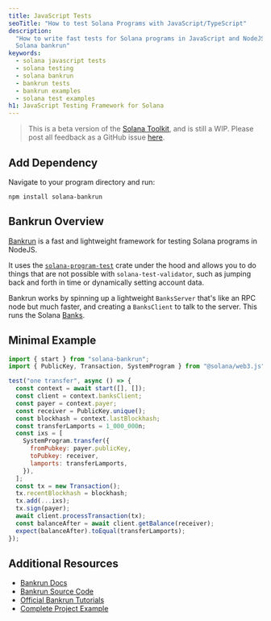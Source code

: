 ```yaml
---
title: JavaScript Tests
seoTitle: "How to test Solana Programs with JavaScript/TypeScript"
description:
  "How to write fast tests for Solana programs in JavaScript and NodeJS using
  Solana bankrun"
keywords:
  - solana javascript tests
  - solana testing
  - solana bankrun
  - bankrun tests
  - bankrun examples
  - solana test examples
h1: JavaScript Testing Framework for Solana
---
```


> This is a beta version of the [Solana Toolkit](/docs/toolkit/), and is
> still a WIP. Please post all feedback as a GitHub issue
> [here](https://github.com/solana-foundation/developer-content/issues/new?title=%5Btoolkit%5D%20).

## Add Dependency

Navigate to your program directory and run:

```shell
npm install solana-bankrun
```

## Bankrun Overview

[Bankrun](https://github.com/kevinheavey/solana-bankrun) is a fast and
lightweight framework for testing Solana programs in NodeJS.

It uses the
[`solana-program-test`](https://crates.io/crates/solana-program-test) crate
under the hood and allows you to do things that are not possible with
`solana-test-validator`, such as jumping back and forth in time or dynamically
setting account data.

Bankrun works by spinning up a lightweight `BanksServer` that's like an RPC node
but much faster, and creating a `BanksClient` to talk to the server. This runs
the Solana
[Banks](https://github.com/solana-labs/solana/blob/master/runtime/src/bank.rs).

## Minimal Example

```javascript
import { start } from "solana-bankrun";
import { PublicKey, Transaction, SystemProgram } from "@solana/web3.js";

test("one transfer", async () => {
  const context = await start([], []);
  const client = context.banksClient;
  const payer = context.payer;
  const receiver = PublicKey.unique();
  const blockhash = context.lastBlockhash;
  const transferLamports = 1_000_000n;
  const ixs = [
    SystemProgram.transfer({
      fromPubkey: payer.publicKey,
      toPubkey: receiver,
      lamports: transferLamports,
    }),
  ];
  const tx = new Transaction();
  tx.recentBlockhash = blockhash;
  tx.add(...ixs);
  tx.sign(payer);
  await client.processTransaction(tx);
  const balanceAfter = await client.getBalance(receiver);
  expect(balanceAfter).toEqual(transferLamports);
});
```

## Additional Resources

- [Bankrun Docs](https://kevinheavey.github.io/solana-bankrun/)
- [Bankrun Source Code](https://github.com/kevinheavey/solana-bankrun)
- [Official Bankrun Tutorials](https://kevinheavey.github.io/solana-bankrun/tutorial/)
- [Complete Project Example](https://github.com/solana-developers/developer-bootcamp-2024/tree/main/project-2-voting/anchor/tests)
